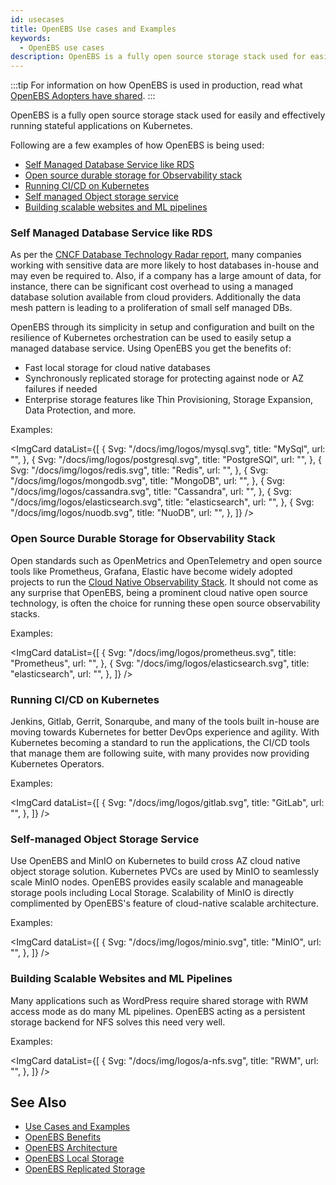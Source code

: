 ```yaml
---
id: usecases
title: OpenEBS Use cases and Examples
keywords:
  - OpenEBS use cases
description: OpenEBS is a fully open source storage stack used for easily and effectively running stateful applications on Kubernetes.
---
```



:::tip
For information on how OpenEBS is used in production, read what [OpenEBS Adopters have shared](https://github.com/openebs/openebs/blob/HEAD/ADOPTERS.md).
:::

OpenEBS is a fully open source storage stack used for easily and effectively running stateful applications on Kubernetes.

Following are a few examples of how OpenEBS is being used:

- [Self Managed Database Service like RDS](#self-managed-database-service-like-rds)
- [Open source durable storage for Observability stack](#open-source-durable-storage-for-observability-stack)
- [Running CI/CD on Kubernetes](#running-ci-cd-on-kubernetes)
- [Self managed Object storage service](#self-managed-object-storage-service)
- [Building scalable websites and ML pipelines](#building-scalable-websites-and-ml-pipelines)

### Self Managed Database Service like RDS

As per the [CNCF Database Technology Radar report](https://radar.cncf.io/2020-11-database-storage), many companies working with sensitive data are more likely to host databases in-house and may even be required to. Also, if a company has a large amount of data, for instance, there can be significant cost overhead to using a managed database solution available from cloud providers. Additionally the data mesh pattern is leading to a proliferation of small self managed DBs.  

OpenEBS through its simplicity in setup and configuration and built on the resilience of Kubernetes orchestration can be used to easily setup a managed database service. Using OpenEBS you get the benefits of:

- Fast local storage for cloud native databases
- Synchronously replicated storage for protecting against node or AZ failures if needed
- Enterprise storage features like Thin Provisioning, Storage Expansion, Data Protection, and more.

Examples:

<ImgCard
  dataList={[
    {
      Svg: "/docs/img/logos/mysql.svg",
      title: "MySql",
      url: "",
    },
    {
      Svg: "/docs/img/logos/postgresql.svg",
      title: "PostgreSQl",
      url: "",
    },
    {
      Svg: "/docs/img/logos/redis.svg",
      title: "Redis",
      url: "",
    },
    {
      Svg: "/docs/img/logos/mongodb.svg",
      title: "MongoDB",
      url: "",
    },
    {
      Svg: "/docs/img/logos/cassandra.svg",
      title: "Cassandra",
      url: "",
    },
    {
      Svg: "/docs/img/logos/elasticsearch.svg",
      title: "elasticsearch",
      url: "",
    },
    {
      Svg: "/docs/img/logos/nuodb.svg",
      title: "NuoDB",
      url: "",
    },
  ]}
/>

### Open Source Durable Storage for Observability Stack

Open standards such as OpenMetrics and OpenTelemetry and open source tools like Prometheus, Grafana, Elastic have become widely adopted projects to run the [Cloud Native Observability Stack](https://radar.cncf.io/2020-09-observability). It should not come as any surprise that OpenEBS, being a prominent cloud native open source technology, is often the choice for running these open source observability stacks.

Examples:

<ImgCard
  dataList={[
    {
      Svg: "/docs/img/logos/prometheus.svg",
      title: "Prometheus",
      url: "",
    },
    {
      Svg: "/docs/img/logos/elasticsearch.svg",
      title: "elasticsearch",
      url: "",
    },
  ]}
/>

### Running CI/CD on Kubernetes

Jenkins, Gitlab, Gerrit, Sonarqube, and many of the tools built in-house are moving towards Kubernetes for better DevOps experience and agility. With Kubernetes becoming a standard to run the applications, the CI/CD tools that manage them are following suite, with many provides now providing Kubernetes Operators.

Examples:

<ImgCard
  dataList={[
    {
      Svg: "/docs/img/logos/gitlab.svg",
      title: "GitLab",
      url: "",
    },
  ]}
/>

### Self-managed Object Storage Service

Use OpenEBS and MinIO on Kubernetes to build cross AZ cloud native object storage solution. Kubernetes PVCs are used by MinIO to seamlessly scale MinIO nodes. OpenEBS provides easily scalable and manageable storage pools including Local Storage. Scalability of MinIO is directly complimented by OpenEBS's feature of cloud-native scalable architecture.

Examples:

<ImgCard
  dataList={[
    {
      Svg: "/docs/img/logos/minio.svg",
      title: "MinIO",
      url: "",
    },
  ]}
/>

### Building Scalable Websites and ML Pipelines

Many applications such as WordPress require shared storage with RWM access mode as do many ML pipelines. OpenEBS acting as a persistent storage backend for NFS solves this need very well.

Examples:

<ImgCard
  dataList={[
    {
      Svg: "/docs/img/logos/a-nfs.svg",
      title: "RWM",
      url: "",
    },
  ]}
/>

## See Also

- [Use Cases and Examples](use-cases-and-examples.mdx)
- [OpenEBS Benefits](benefits.mdx)
- [OpenEBS Architecture](../concepts/architecture.md)
- [OpenEBS Local Storage](../concepts/data-engines/local-engine.md)
- [OpenEBS Replicated Storage](../concepts/data-engines/replicated-engine.md)
